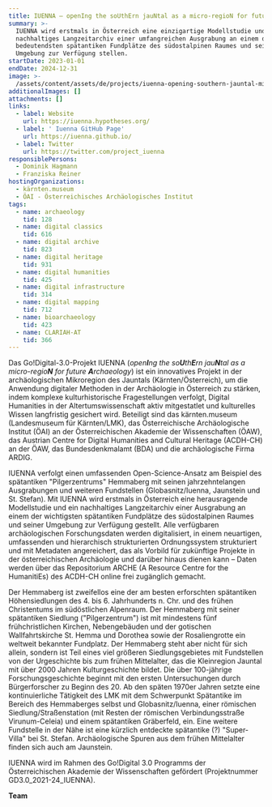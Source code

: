 ```yaml
---
title: IUENNA – openIng the soUthErn jauNtal as a micro-regioN for future Archaeology
summary: >-
  IUENNA wird erstmals in Österreich eine einzigartige Modellstudie und ein
  nachhaltiges Langzeitarchiv einer umfangreichen Ausgrabung an einem der
  bedeutendsten spätantiken Fundplätze des südostalpinen Raumes und seiner
  Umgebung zur Verfügung stellen.
startDate: 2023-01-01
endDate: 2024-12-31
image: >-
  /assets/content/assets/de/projects/iuenna-opening-southern-jauntal-micro-region-future-archaeology/image.jpg
additionalImages: []
attachments: []
links:
  - label: Website
    url: https://iuenna.hypotheses.org/
  - label: ' Iuenna GitHub Page'
    url: https://iuenna.github.io/
  - label: Twitter
    url: https://twitter.com/project_iuenna
responsiblePersons:
  - Dominik Hagmann
  - Franziska Reiner
hostingOrganizations:
  - kärnten.museum
  - ÖAI - Österreichisches Archäologisches Institut
tags:
  - name: archaeology
    tid: 128
  - name: digital classics
    tid: 616
  - name: digital archive
    tid: 823
  - name: digital heritage
    tid: 931
  - name: digital humanities
    tid: 425
  - name: digital infrastructure
    tid: 314
  - name: digital mapping
    tid: 712
  - name: bioarchaeology
    tid: 423
  - name: CLARIAH-AT
    tid: 366
---
```

Das Go!Digital-3.0-Projekt IUENNA (*open**I**ng the so**U**th**E**rn jau**N**tal as a micro-regio**N** for future **A**rchaeology*) ist ein innovatives Projekt in der archäologischen Mikroregion des Jauntals (Kärnten/Österreich), um die Anwendung digitaler Methoden in der Archäologie in Österreich zu stärken, indem komplexe kulturhistorische Fragestellungen verfolgt, Digital Humanities in der Altertumswissenschaft aktiv mitgestatlet und kulturelles Wissen langfristig gesichert wird. Beteiligt sind das kärnten.museum (Landesmuseum für Kärnten/LMK), das Österreichische Archäologische Institut (ÖAI) an der Österreichischen Akademie der Wissenschaften (ÖAW), das Austrian Centre for Digital Humanities and Cultural Heritage (ACDH-CH) an der ÖAW, das Bundesdenkmalamt (BDA) und die archäologische Firma ARDIG.

IUENNA verfolgt einen umfassenden Open-Science-Ansatz am Beispiel des spätantiken "Pilgerzentrums" Hemmaberg mit seinen jahrzehntelangen Ausgrabungen und weiteren Fundstellen (Globasnitz/Iuenna, Jaunstein und St. Stefan). Mit IUENNA wird erstmals in Österreich eine herausragende Modellstudie und ein nachhaltiges Langzeitarchiv einer Ausgrabung an einem der wichtigsten spätantiken Fundplätze des südostalpinen Raumes und seiner Umgebung zur Verfügung gestellt. Alle verfügbaren archäologischen Forschungsdaten werden digitalisiert, in einem neuartigen, umfassenden und hierarchisch strukturierten Ordnungssystem strukturiert und mit Metadaten angereichert, das als Vorbild für zukünftige Projekte in der österreichischen Archäologie und darüber hinaus dienen kann – Daten werden über das Repositorium ARCHE (A Resource Centre for the HumanitiEs) des ACDH-CH online frei zugänglich gemacht.

Der Hemmaberg ist zweifellos eine der am besten erforschten spätantiken Höhensiedlungen des 4. bis 6. Jahrhunderts n. Chr. und des frühen Christentums im südöstlichen Alpenraum. Der Hemmaberg mit seiner spätantiken Siedlung ("Pilgerzentrum") ist mit mindestens fünf frühchristlichen Kirchen, Nebengebäuden und der gotischen Wallfahrtskirche St. Hemma und Dorothea sowie der Rosaliengrotte ein weltweit bekannter Fundplatz. Der Hemmaberg steht aber nicht für sich allein, sondern ist Teil eines viel größeren Siedlungsgebietes mit Fundstellen von der Urgeschichte bis zum frühen Mittelalter, das die Kleinregion Jauntal mit über 2000 Jahren Kulturgeschichte bildet. Die über 100-jährige Forschungsgeschichte beginnt mit den ersten Untersuchungen durch Bürgerforscher zu Beginn des 20. Ab den späten 1970er Jahren setzte eine kontinuierliche Tätigkeit des LMK mit dem Schwerpunkt Spätantike im Bereich des Hemmaberges selbst und Globasnitz/Iuenna, einer römischen Siedlung/Straßenstation (mit Resten der römischen Verbindungsstraße Virunum-Celeia) und einem spätantiken Gräberfeld, ein. Eine weitere Fundstelle in der Nähe ist eine kürzlich entdeckte spätantike (?) "Super-Villa" bei St. Stefan. Archäologische Spuren aus dem frühen Mittelalter finden sich auch am Jaunstein.

IUENNA wird im Rahmen des Go!Digital 3.0 Programms der Österreichischen Akademie der Wissenschaften gefördert (Projektnummer GD3.0\_2021-24\_IUENNA).

**Team**
